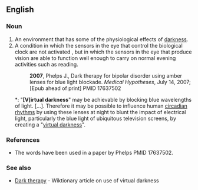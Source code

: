 ==English==
{{rfv}}
===Noun===
{{en-noun}}

# An environment that has some of the physiological effects of [[darkness]].
# A condition in which the sensors in the eye that control the biological clock are not activated , but in which the  sensors in the eye that produce vision are able to function well enough to carry on normal evening activities such as reading.{{rfv-sense}}
#: '''2007''', Phelps J., Dark therapy for bipolar disorder using amber lenses for blue light blockade. ''Medical Hypotheses'', July 14, 2007; [Epub ahead of print] PMID 17637502
#*: "'''[V]irtual darkness'''" may be achievable by blocking blue wavelengths of light. […]. Therefore it may be possible to influence human [[circadian rhythms]] by using these lenses at night to blunt the impact of electrical light, particularly the blue light of ubiquitous television screens, by creating a "[[virtual darkness]]".

===References===
*The words have been used in a paper by Phelps PMID 17637502.

===See also===
* [[w:Dark therapy|Dark therapy]] - Wiktionary article on use of virtual darkness